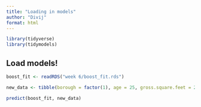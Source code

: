 ```yaml
---
title: "Loading in models"
author: "Divij"
format: html
---
```



```r
library(tidyverse)
library(tidymodels)
```

## Load models!

```r
boost_fit <- readRDS("week 6/boost_fit.rds")
```

```r

new_data <- tibble(borough = factor(1), age = 25, gross.square.feet = 2000, sale.year = 2025)

predict(boost_fit, new_data)
```